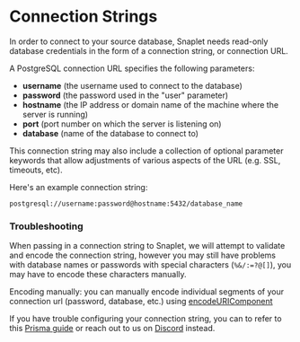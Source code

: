 # Connection Strings

In order to connect to your source database, Snaplet needs read-only database credentials in the form of a connection string, or connection URL. 

A PostgreSQL connection URL specifies the following parameters:

* **username** (the username used to connect to the database)
* **password** (the password used in the "user" parameter)
* **hostname** (the IP address or domain name of the machine where the server is running)
* **port** (port number on which the server is listening on)
* **database** (name of the database to connect to)

This connection string may also include a collection of optional parameter keywords that allow adjustments of various aspects of the URL (e.g. SSL, timeouts, etc).

Here's an example connection string:

```postgresql://username:password@hostname:5432/database_name```

### Troubleshooting
When passing in a connection string to Snaplet, we will attempt to validate and encode the connection string, however you may still have problems with database names or passwords with special characters (`%&/:=?@[]`), you may have to encode these characters manually.

Encoding manually: you can manually encode individual segments of your connection url (password, database, etc.) using [encodeURIComponent](https://developer.mozilla.org/en-US/docs/Web/JavaScript/Reference/Global_Objects/encodeURIComponent)

If you have trouble configuring your connection string, you can to refer to this [Prisma guide](https://www.prisma.io/dataguide/postgresql/short-guides/connection-uris) or reach out to us on [Discord](https://app.snaplet.dev/chat) instead.